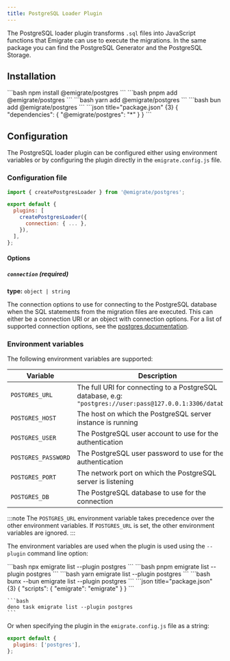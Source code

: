 ```yaml
---
title: PostgreSQL Loader Plugin
---
```



The PostgreSQL loader plugin transforms `.sql` files into JavaScript functions that Emigrate can use to execute the migrations. In the same package you can find the <Link href="/plugins/generators/postgres/">PostgreSQL Generator</Link> and the <Link href="/plugins/storage/postgres/">PostgreSQL Storage</Link>.

## Installation

<Tabs>
  <TabItem label="npm">
    ```bash
    npm install @emigrate/postgres
    ```
  </TabItem>
  <TabItem label="pnpm">
    ```bash
    pnpm add @emigrate/postgres
    ```
  </TabItem>
  <TabItem label="yarn">
    ```bash
    yarn add @emigrate/postgres
    ```
  </TabItem>
  <TabItem label="bun">
    ```bash
    bun add @emigrate/postgres
    ```
  </TabItem>
  <TabItem label="deno">
    ```json title="package.json" {3}
    {
      "dependencies": {
        "@emigrate/postgres": "*"
      }
    }
    ```
  </TabItem>
</Tabs>

## Configuration

The PostgreSQL loader plugin can be configured either using environment variables or by configuring the plugin directly in the <Link href="/reference/configuration/">`emigrate.config.js` file</Link>.

### Configuration file

```js title="emigrate.config.js" {1,4-8}
import { createPostgresLoader } from '@emigrate/postgres';

export default {
  plugins: [
    createPostgresLoader({
      connection: { ... },
    }),
  ],
};
```

#### Options

##### `connection` (required)

**type:** `object | string`

The connection options to use for connecting to the PostgreSQL database when the SQL statements from the migration files are executed. This can either be a connection URI or an object with connection options.
For a list of supported connection options, see the [postgres documentation](https://github.com/porsager/postgres#connection).

### Environment variables

The following environment variables are supported:

| Variable            | Description                                                                                                 | Default       |
| ------------------- | ----------------------------------------------------------------------------------------------------------- | ------------- |
| `POSTGRES_URL`      | The full URI for connecting to a PostgreSQL database, e.g: `"postgres://user:pass@127.0.0.1:3306/database"` |               |
| `POSTGRES_HOST`     | The host on which the PostgreSQL server instance is running                                                 | `"localhost"` |
| `POSTGRES_USER`     | The PostgreSQL user account to use for the authentication                                                   |               |
| `POSTGRES_PASSWORD` | The PostgreSQL user password to use for the authentication                                                  |               |
| `POSTGRES_PORT`     | The network port on which the PostgreSQL server is listening                                                | `5432`        |
| `POSTGRES_DB`       | The PostgreSQL database to use for the connection                                                           |               |

:::note
The `POSTGRES_URL` environment variable takes precedence over the other environment variables. If `POSTGRES_URL` is set, the other environment variables are ignored.
:::

The environment variables are used when the plugin is used using the `--plugin` command line option:

<Tabs>
  <TabItem label="npm">
    ```bash
    npx emigrate list --plugin postgres
    ```
  </TabItem>
  <TabItem label="pnpm">
    ```bash
    pnpm emigrate list --plugin postgres
    ```
  </TabItem>
  <TabItem label="yarn">
    ```bash
    yarn emigrate list --plugin postgres
    ```
  </TabItem>
  <TabItem label="bun">
    ```bash
    bunx --bun emigrate list --plugin postgres
    ```
  </TabItem>
  <TabItem label="deno">
    ```json title="package.json" {3}
    {
      "scripts": {
        "emigrate": "emigrate"
      }
    }
    ```

    ```bash
    deno task emigrate list --plugin postgres
    ```
  </TabItem>
</Tabs>

Or when specifying the plugin in the <Link href="/reference/configuration/">`emigrate.config.js` file</Link> as a string:

```js title="emigrate.config.js" {2}
export default {
  plugins: ['postgres'],
};
```
